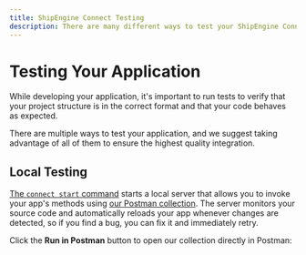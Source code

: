 ```yaml
---
title: ShipEngine Connect Testing
description: There are many different ways to test your ShipEngine Connect app. We provide all the tooling and guidance you need to be confident that your app works correctly.
---
```




Testing Your Application
=============================
While developing your application, it's important to run tests to verify that your project structure is in the correct format and that your code behaves as expected.

There are multiple ways to test your application, and we suggest taking advantage of all of them to ensure the highest quality integration.

Local Testing
-----------------------------

[The `connect start` command](./../cli.mdx#run-your-app-locally) starts a local server that allows you to invoke your app's methods using [our Postman collection](https://documenter.getpostman.com/view/12340335/T1LPBRJk?version=latest). The server monitors your source code and automatically reloads your app whenever changes are detected, so if you find a bug, you can fix it and immediately retry.

<p>
  Click the <b>Run in Postman</b> button to open our collection directly in Postman: &nbsp;&nbsp;
  <span className={`${styles.runInPostman} postman-run-button`} data-postman-action="collection/import" data-postman-var-1="12340335-39b1c68e-b79c-4d34-9512-ca9a7cdf1341-T1LPBRJk" data-postman-var-2="latest"></span>
  <script type="text/javascript" dangerouslySetInnerHTML={{ __html: `
    (function (p,o,s,t,m,a,n) {
      !p[s] && (p[s] = function () { (p[t] || (p[t] = [])).push(arguments); });
      !o.getElementById(s+t) && o.getElementsByTagName("head")[0].appendChild((
        (n = o.createElement("script")),
        (n.id = s+t), (n.async = 1), (n.src = m), n
      ));
    }(window, document, "_pm", "PostmanRunObject", "https://run.pstmn.io/button.js"));
  `}}/>
</p>

> **PRO TIP:** You can use the [VSCode debugger](https://code.visualstudio.com/docs/editor/debugging) to set breakpoints, step through your code line-by-line, and inspect variables at runtime. Just press `F5` to start a debug session.

![VSCode debugger](/img/testing/vs-code-debug.png)


### Request Modification
Each request in [our Postman collection](https://documenter.getpostman.com/view/12340335/T1LPBRJk?version=latest) contains sample data that matches the structure expected by one of the methods in your application. We have included placeholder text
in the areas where you will need to provide values.

For example, when running the `Create a shipment` request in the `Carrier Apps` folder, you will need to provide IDs for
`shipment.delivery_service.id` and `shipment.packages[].packaging.id` that are defined in your application.

You may also need to modify the `shipFrom` and `shipTo` properties
to addresses within your service area and ensure that the `shipDateTime` is in the future.

Note that you will likely need to update the properties in the `Connect` request to match the names you used in your [connection form](./../reference/forms.mdx#connection-form-examples).

You can begin running requests in this collection as soon as you have defined the corresponding method, even if it is not fully implemented.
It may be useful to set a breakpoint and examine the structure of the data sent to your method to assist in mapping the input
data to the format expected by your backend service or API.

![Postman screenshot](/img/testing/postman-placeholder.png)


### Authentication

You may have noticed that each request in our Postman collection contains a `transaction` object that contains a `session` property.
Once you are ready for your method to call your backend API or service, you will need to specify authentication information.

#### Postman Variables
Our Postman collection uses variables to persist session data between requests. You can see in the request below that we set the `transaction.session`
property to `{{session}}`. This is the way Postman variables are referenced within request payloads. While it is not valid
JSON at the moment, it will be once Postman renders the request.

![Session variable in Postman](/img/testing/postman-session-variable.png)


You can see and set the value of the variables by editing the collection. Click the ellipses icon next to the collection name
and select `Edit`, then click the `Variables` tab.

![Editing the collection in Postman](/img/testing/variable-menu.png)


When you first import the collection, the `session`
variable will be unset.

![Postman collection variables](/img/testing/postman-empty-vars.png)


When beginning to work with our Postman collection, you should first run the `Connect` request in the `All Apps` folder with valid credentials to create a session. This will then set the `session` variable that is referenced in each of the other requests. Likewise, if you already
have a valid session you wish to use, you can edit the variable directly and skip running the `Connect` request.

![Setting the session variable](/img/testing/postman-set-variable.png)


#### Hardcoded Values
You may wish to hardcode the session data in each of your requests rather than using Postman variables. If so, you will need to run the `Connect`
request with valid credentials and then copy the `transaction.session` value that is returned and update each Postman request to use this value.
Likewise, if you already have a valid session you wish to use, you can skip running the `Connect` request and add the
`session` data directly to the request.

![Using hard-coded values in Postman](/img/testing/postman-transaction.png)

Automated Testing
-----------------------------
[The `connect test` command](./../cli.mdx#test-your-app) validates your application against our test suite. These tests are integration tests that represent real world, end-to-end scenarios.
Rather than calling a single, individual method, these tests may make calls to multiple method in order to construct a more realistic workflow.


For example, to cancel a shipment an end user interacting with your application would need to authenticate and create a shipment before cancelling it. Therefore a
single test may authenticate by calling your [`connect`](./../reference/methods/connect.mdx) method, create a shipment using your
[`createShipment`](./../reference/methods/create-shipment.mdx) method, and then use your [`cancelShipments`](./../reference/methods/cancel-shipments.mdx) method to
cancel the shipment.

These tests execute the entire application, so you won't be able to run this suite until you have finished implementing all the methods
in your application. For this reason, we recommend using the `connect start` command to perform testing during iterative development.

Once you have completed development,
this test suite can provide a higher degree of confidence that the application will work as expected when used from within one of our
e-commerce applications since this suite calls your application in the same manner in which it will be used in production.

> **INFO:**
> ### What tests are run?
> See the complete lists of tests for [Carrier Apps](../carrier-app/tests/index.mdx) and [Order Apps](../order-app/tests/index.mdx).


Unit Testing
-----------------------------
We recommend that in addition to local and automated tests, we recommend that you also you write unit tests for your application. We don't include any
tooling or impose any restrictions on which tools you can use for writing unit tests. You are free to use any JavaScript tools you are comfortable with,
such as these:

#### [Jest](https://jestjs.io/)
Jest is a batteries-included, zero-configuration test runner that is approachable for beginners, extensible for almost all testing use cases and scalable to large projects.
It includes the test runner, an assertion library, and extensible matchers - everything you need to being writing unit tests.

#### [Mocha](https://mochajs.org/)
Mocha is a feature-rich JavaScript test framework running on Node.js and in the browser. Mocha tests run serially, allowing for flexible and accurate reporting, while mapping uncaught exceptions to the correct test cases.

#### [Chai](https://www.chaijs.com/)
Chai is a Business Driven Development (BDD) / Test Driven Development (TDD) assertion library for node and the browser that can be depaired with any javascript testing framework, such as Mocha.

#### [Sinon](https://sinonjs.org/)
Sinon is a standalone tool that provides test spies, stubs and mocks for JavaScript and works with any unit testing framework.

#### [Nock](https://github.com/nock/nock)
Nock is an HTTP server mocking and expectations library for Node.js. It can be used to test modules that perform HTTP requests in isolation. This can be useful
in mocking out your backend API for unit testing.

### Example
Here's an example unit test suite using [Mocha](https://mochajs.org/) and [Chai](https://www.chaijs.com/) to test [the `createShipment` method](./../reference/methods/create-shipment.mdx).

> **NOTE:** When creating mock parameters for your methods, you only need to populate the properties that you actually use in your code

```javascript
const createShipment = require("../src/methods/create-shipment.js");
const { expect } = require("chai");

describe("createShipment test suite", () => {
  let transaction, shipmentCriteria;

  beforeEach("Create mock parameters", () => {
    transaction = {
      id: "e62eff07-a9f6-4075-80d1-ca4ab788a6fe",
      session: {
        token: "cj8Aro60dfa4abe62erQ07"
      }
    };

    shipmentCriteria = {
      deliveryService: { code: "NXT_DAY" },
      deliveryConfirmatmion: { code: "SIG" },
      shipFrom: {
        name: { given: "John", family: "Doe" },
        addressLines: ["4009 Marathon Blvd"],
        cityLocality: "Austin",
        stateProvince: "TX",
        postalCode: "78756",
        country: "US"
      },
      shipTo: {
        name: { given: "Amanda", family: "Miller" },
        addressLines: ["525 S Winchester Blvd"],
        cityLocality: "San Jose",
        stateProvince: "CA",
        postalCode: "95128",
        country: "US"
      },
      packages: [{
        packaging: { code: "BOX" },
        weight: { ounces: 36 },
        label: {
          format: "pdf",
          size: "4x6"
        }
      }]
    };
  });

  it("should create a shipment without insurance", async () => {
    let shipment = await createShipment(transaction, shipmentCriteria);

    expect(shipment).to.be.an("object");
    expect(shipment.deliveryDateTime).to.be.an.instanceOf(Date);
    expect(shipment.charges).to.be.an("array").with.lengthOf(1);
    expect(shipment.charges[0].type).to.equal("delivery");
    expect(shipment.charges[0].name).to.equal("Delivery Charge");
  });

  it("should create a shipment with insurance", async () => {
    shipmentCriteria.packages[0].insuredValue = { value: 500, currency: "USD" };
    let shipment = await createShipment(transaction, shipmentCriteria);

    expect(shipment).to.be.an("object");
    expect(shipment.deliveryDateTime).to.be.an.instanceOf(Date);
    expect(shipment.charges).to.be.an("array").with.lengthOf(2);
    expect(shipment.charges[0].type).to.equal("delivery");
    expect(shipment.charges[0].name).to.equal("Delivery Charge");
    expect(shipment.charges[1].type).to.equal("insurance");
    expect(shipment.charges[1].name).to.equal("Insurance Cost");
    expect(shipment.packages[0].metadata.isInsured).to.equal(true);
  });
});
```



Live Testing
-----------------------------
Once you have completed local development and testing of your application, you can then [publish](./../publish.mdx) your app to
our development platform where you can perform live testing through one of our e-commerce applications, such as
[ShipStation](https://www.shipstation.com/), before it is promoted to our production platform.

![Adding a carrier in ShipStation](/img/testing/shipstation.png)


<Pager
  prev="./../sandbox.mdx" prevTitle="Sandbox Environments"
  next="./../publish.mdx" nextTitle="Publishing"
/>
